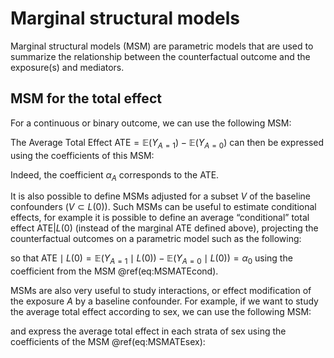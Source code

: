 # Marginal structural models {#msm_chapter}

Marginal structural models (MSM) are parametric models that are used to summarize the relationship between the counterfactual outcome and the exposure(s) and mediators.

## MSM for the total effect

For a continuous or binary outcome, we can use the following MSM:
\begin{equation} 
  \mathbb{E}(Y_a) = \alpha_0 + \alpha_A a 
  (\#eq:MSMATEmarg)
\end{equation}

The Average Total Effect $\text{ATE} = \mathbb{E}(Y_{A=1}) - \mathbb{E}(Y_{A=0})$ can then be expressed using the coefficients of this MSM:
\begin{equation} 
  \text{ATE} := \left(\alpha_0 + \alpha_A \times 1 \right) - \left(\alpha_0 + \alpha_A \times 0 \right) = \alpha_A 
  (\#eq:ATEcoefFromMSM)
\end{equation}

Indeed, the coefficient $\alpha_A$ corresponds to the $\text{ATE}$.


It is also possible to define MSMs adjusted for a subset $V$ of the baseline confounders ($V \subset L(0)$). Such MSMs can be useful to estimate conditional effects, for example it is possible to define an average "conditional" total effect $\text{ATE}|L(0)$ (instead of the marginal ATE defined above), projecting the counterfactual outcomes on a parametric model such as the following: 

\begin{equation} 
  \mathbb{E}(Y_a \mid L(0)) = \alpha_0 + \alpha_A a + \alpha_\text{male} L_\text{male}(0) + \alpha_\text{low.educ.} L_\text{low.educ.}(0)
  (\#eq:MSMATEcond)
\end{equation}

so that $\text{ATE} \mid L(0) = \mathbb{E}(Y_{A=1} \mid L(0)) - \mathbb{E}(Y_{A=0} \mid L(0)) = \alpha_0$ using the coefficient from the MSM \@ref(eq:MSMATEcond).


MSMs are also very useful to study interactions, or effect modification of the exposure $A$ by a baseline confounder. For example, if we want to study the average total effect according to sex, we can use the following MSM:

\begin{equation} 
  \mathbb{E}(Y_a \mid L(0)) = \alpha_0 + \alpha_A a + \alpha_\text{male} L_\text{male}(0) + \alpha_{A \ast L_\text{male}} \left(a \times L_\text{male}(0)\right)
  (\#eq:MSMATEsex)
\end{equation}

and express the average total effect in each strata of sex using the coefficients of the MSM \@ref(eq:MSMATEsex):

\begin{align*}
 \{\text{ATE} \mid L_\text{male}(0) = 0\} &:= \mathbb{E}(Y_1 \mid L_\text{male}(0) = 0) - \mathbb{E}(Y_0 \mid L_\text{male}(0) = 0) = \alpha_A \\
 \{\text{ATE} \mid L_\text{male}(0) = 1\} &:= \mathbb{E}(Y_1 \mid L_\text{male}(0) = 1) - \mathbb{E}(Y_0 \mid L_\text{male}(0) = 1) = \alpha_A + \alpha_{A \ast L_\text{male}}
\end{align*}
